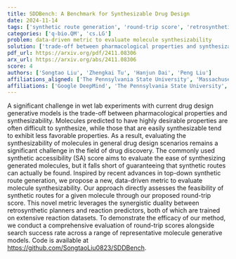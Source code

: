 ```yaml
---
title: SDDBench: A Benchmark for Synthesizable Drug Design
date: 2024-11-14
tags: ['synthetic route generation', 'round-trip score', 'retrosynthetic planners', 'generative models', 'data-driven metric', 'pharmacological properties', 'reaction predictors', 'synthesizability', 'drug design', 'synthetic accessibility score']
categories: ['q-bio.QM', 'cs.LG']
problem: data-driven metric to evaluate molecule synthesizability
solution: ['trade-off between pharmacological properties and synthesizability']
pdf_url: https://arxiv.org/pdf/2411.08306
arx_url: https://arxiv.org/abs/2411.08306
score: 4
authors: ['Songtao Liu', 'Zhengkai Tu', 'Hanjun Dai', 'Peng Liu']
affiliations_aligned: ['The Pennsylvania State University', 'Massachusetts Institute of Technology', 'Google DeepMind', 'The Pennsylvania State University']
affiliations: ['Google DeepMind', 'The Pennsylvania State University', 'Massachusetts Institute of Technology']
---
```



A significant challenge in wet lab experiments with current drug design generative models is the trade-off between pharmacological properties and synthesizability. Molecules predicted to have highly desirable properties are often difficult to synthesize, while those that are easily synthesizable tend to exhibit less favorable properties. As a result, evaluating the synthesizability of molecules in general drug design scenarios remains a significant challenge in the field of drug discovery. The commonly used synthetic accessibility (SA) score aims to evaluate the ease of synthesizing generated molecules, but it falls short of guaranteeing that synthetic routes can actually be found. Inspired by recent advances in top-down synthetic route generation, we propose a new, data-driven metric to evaluate molecule synthesizability. Our approach directly assesses the feasibility of synthetic routes for a given molecule through our proposed round-trip score. This novel metric leverages the synergistic duality between retrosynthetic planners and reaction predictors, both of which are trained on extensive reaction datasets. To demonstrate the efficacy of our method, we conduct a comprehensive evaluation of round-trip scores alongside search success rate across a range of representative molecule generative models. Code is available at https://github.com/SongtaoLiu0823/SDDBench.